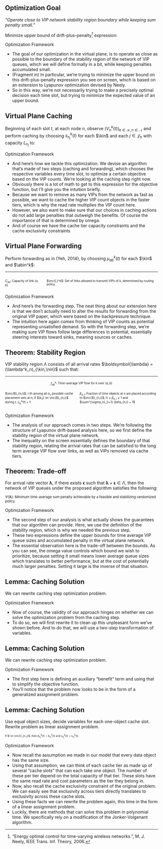 ## Optimization Goal
*"Operate close to VIP network stability region boundary while keeping sum penalty small."*

::: {.fragment fragment-index=1}
Minimize upper bound of [drift-plus-penalty]{.body-highlight}[^dpp] expression:
```{=tex}
\begin{equation}
    \drift + \omega \pen
\end{equation}
```
```{=tex}
\begin{equation}
    \drift \triangleq \mathbb{E}[\mathcal{L}(\mathbf{V}(t+1))-\mc{L}(\mathbf{V}(t))|\mathbf{V}(t)]
\end{equation}
```
```{=tex}
\begin{equation}
    \mc{L}(\mathbf{V}(t)) \triangleq \sum\limits_{\nin, \kin} (V^k_n(t))^2
\end{equation}
```
:::

[^dpp]: ["Energy optimal control for time-varying wireless networks.", M. J. Neely, IEEE Trans. Inf. Theory, 2006.]{.fragment fragment-index=1}

::: {.footer}
Optimization Framework
:::

::: {.notes}
- The goal of our optimization in the virtual plane, is to operate as close as possible to the boundary of the stability region of the network of VIP queues, which we will define formally in a bit, while keeping penalties accumulated small.
- (Fragment in) In particular, we're trying to minimize the upper bound on this drift-plus-penalty expression you see on screen, which is based on an extension to Lyapunov optimization devised by Neely.
- So in this way, we're not necessarily trying to make a precisely optimal decision each time slot, but trying to minimize the expected value of an upper bound.
:::

## Virtual Plane Caching
Beginning of each slot $t$, at each node $n$, observe $(V^k_n(t))_{k \in \mathcal{K}, n \in \mathcal{N}}$ and perform [caching]{.body-highlight} by choosing $s^k_{n_j}(t)$ for each $\kin$ and each $j \in \mathcal{J}_n$ with capacity $L_{n_j}$ to:

::: {style="font-size: 80%;"}
```{=tex}
\begin{align}
    \text{maximize}
        & \quad \sum\limits_{\kin} \sum\limits_{\jin} r_{n_j} V^k_{n}(t) s^k_{n_j}(t) - \omega p^k_{n_j}(t) \\
    \text{subject to}
        & \quad \sum\limits_{\kin} s^k_{n_j}(t) \leq L_{n_j}, \; \forall \, \jin \\
        & \quad \sum\limits_{\jin} s^k_{n_j}(t) \leq 1, \; \forall \, \kin \\
        & \quad s^k_{n_j}(t) \in \{0, 1\}, \; \forall \, \kin, \; \jin
\end{align}
```
:::

::: {.footer}
Optimization Framework
:::

::: {.notes}
- And here's how we tackle this optimization. We devise an algorithm that's made of two steps (caching and forwarding), which chooses the respective variables every time slot, to optimize a certain objective based on the VIP counts. We're looking at the caching step right now.
- Obviously there is a lot of math to get to this expression for the objective function, but I'll give you the intuition briefly.
- Because we want to remove as many VIPs from the network as fast as possible, we want to cache the higher VIP count objects in the faster tiers, which is why the read rate multiplies the VIP count here.
- However, we also want to make sure that our choices in caching actions do not add large penalties that outweigh the benefits. Of course the importance of that is determined by omega.
- And of course we have the cache tier capacity constraints and the cache exclusivity constraints
:::

## Virtual Plane Forwarding
Perform [forwarding]{.body-highlight} as in (Yeh, 2014), by choosing $\mu^k_{ab}(t)$ for each $\kin$ and $\abin^k$:

::: {style="font-size: 70%;"}
```{=tex}
\begin{equation}
   \mu^k_{ab}(t) =
   \left\{ \begin{array}{ll}
      C_{ba}, & \text{if} \; k = k^*_{ab}(t) \; \text{and} \; W^k_{ab}(t) > 0 \\
      0, & \text{otherwise}
   \end{array} \right.
\end{equation}
```
```{=tex}
\begin{equation}
\begin{split}
   W^k_{ab}(t) & \triangleq V^k_a(t) - V^k_b(t), \\
   k^*_{ab}(t) & \triangleq \argmax\limits_{\{k: \abin^k\}} W^k_{ab}(t)
\end{split}
\end{equation}
```
:::
<hr>

::: columns
::: {.column width="50%" style="font-size: 70%;"}
$C_{ab}$: Capacity of link $(a,b)$
:::
::: {.column width="50%" style="font-size: 70%;"}
$\mc{L}^k$: Set of links allowed to transmit VIPs of $k$, determined by routing policy
:::
:::

::: {.footer}
Optimization Framework
:::

::: {.notes}
- And here's the forwarding step. The neat thing about our extension here is that we don't actually need to alter the results for forwarding from the original VIP paper, which were based on the backpressure technique.
- The intuition here again comes from thinking of VIP counts as potential representing unsatisfied demand. So with the forwarding step, we're making sure VIP flows follow large differences in potential, essentially steering interests toward sinks, meaning sources or caches.
:::

## Theorem: Stability Region

VIP [stability region]{.body-highlight} $\Lambda$ consists of all arrival rates $\boldsymbol{\lambda} = (\lambda^k_n)_{\kin,\nin}$ such that:

::: {style="font-size: 80%;"}
```{=tex}
\begin{equation}
    \lambda^k_n \leq \sum\limits_{\bin} f^k_{nb} - \sum\limits_{\ain} f^k_{an} + \sum\limits_{\jin} r_{n_j} \betasumind
\end{equation}
```
:::
<hr>

::: {style="font-size: 70%; text-align: center"}
$f^k_{ab}$: Time-average VIP flow for $k$ over $(a,b)$
:::

::: columns
::: {.column width="50%" style="font-size: 70%;"}
$\mc{B}_{n,i}$: i-th among all $\sigma_n$ possible cache placement sets at $n$; if $(k,j) \in \mc{B}_{n,i}$ during $t$, $s^k_{n_j}(t)$ = 1
:::
::: {.column width="50%" style="font-size: 70%;"}
$\beta_{n,i}$: Fraction of time objects at $n$ are placed according to $\mc{B}_{n,i}$; $0 \leq \beta_{n,i} \leq 1$ and $\sum^{\sigma_n}_{i=1} \beta_{n,i} = 1$
:::
:::

::: {.footer}
Optimization Framework
:::

::: {.notes}
- The analysis of our approach comes in two steps. We're following the structure of Lyapunov drift-based analysis here, so we first define the stability region of the virtual plane network.
- The inequality on the screen essentially defines the boundary of that stability region, relating the arrival rates that can be satisfied to the long term average VIP flow over links, as well as VIPs removed via cache tiers.
:::

## Theorem: Trade-off {.smaller}

For arrival rate vector $\boldsymbol{\lambda}$, if there exists $\boldsymbol{\epsilon}$ such that $\boldsymbol{\lambda} + \boldsymbol{\epsilon} \in \Lambda$, then the network of VIP queues under the proposed algorithm satisfies the following:

::: {style="font-size: 110%;"}
```{=tex}
\begin{equation}
    \lim\limits_{T \rightarrow \infty} \frac{1}{T} \sum\limits^{T-1}_{t=0} \sum\limits_{\nin, \kin} \mathbb{E}[V^k_n(t)] \leq \frac{NB}{\epsilon} + \frac{\omega}{2\epsilon} \minpen
\end{equation}
```
```{=tex}
\begin{equation}
    \lim\limits_{T \rightarrow \infty} \frac{1}{T}\sum\limits^{T-1}_{t=0} \mathbb{E}[p(t)] \leq \frac{2NB}{\omega} + \minpen
\end{equation}
```
:::

::: {.fragment style="font-size: 80%;"}
```{=tex}
\begin{equation}
    B \triangleq \frac{1}{2N} \sum_{\nin} \bigg((\mu^{out}_{n,max})^2 + 2(\mu^{out}_{n,max})r_{n,max} + \big(\textstyle \sum_{\kin}A^k_{n,max} + \mu^{in}_{n,max} + r_{n,max})^2 \bigg)
\end{equation}
```
```{=tex}
\begin{equation}
\epsilon \triangleq \textstyle \min_{\nin,\kin} \epsilon^k_n
\end{equation}
```

$\Psi(\boldsymbol{\lambda})$: Minimum time-average sum penalty achievable by a feasible and stabilizing randomized policy.
:::

::: {.footer}
Optimization Framework
:::

::: {.notes}
- The second step of our analysis is what actually shows the guarantees that our algorithm can provide. Here, we use the definition of the stability region, which is why we needed the previous step.
- These two expressions define the upper bounds for time average VIP queue sizes and accumulated penalty in the virtual plane network.
- The essential observation here is the trade-off between the bounds. As you can see, the omega value controls which bound we wish to prioritize, because setting it small means lower average queue sizes which translates to better performance, but at the cost of potentially much larger penalties. Setting it large is the inverse of that situation.
:::

## Lemma: Caching Solution
We can rewrite [caching]{.body-highlight} step optimization problem.

::: {style="font-size: 100%;"}
```{=tex}
\begin{align}
    \text{maximize}
        & \quad \sum\limits_{\kin} \sum\limits_{\jin} r_{n_j} V^k_{n}(t) s^k_{n_j}(t) - \omega p^k_{n_j}(t) \\
    \text{subject to}
        & \quad \sum\limits_{\kin} s^k_{n_j}(t) \leq L_{n_j}, \; \forall \, \jin \\
        & \quad \sum\limits_{\jin} s^k_{n_j}(t) \leq 1, \; \forall \, \kin \\
        & \quad s^k_{n_j}(t) \in \{0, 1\}, \; \forall \, \kin, \; \jin
\end{align}
```
:::

::: {.footer}
Optimization Framework
:::

::: {.notes}
- Now of course, the validity of our approach hinges on whether we can solve the optimization problem from the caching step.
- To do so, we will first rewrite it to clean up this unpleasant form we've shown before. And to do that, we will use a two-step transformation of variables.
:::

## Lemma: Caching Solution
We can rewrite [caching]{.body-highlight} step optimization problem.

::: {style="font-size: 80%;"}
```{=tex}
\begin{align}
    \text{maximize}
        & \quad \sum\limits_{\kin} \sum\limits_{\jin} b^k_{n_j}(t) s^k_{n_j}(t) \\
    \text{subject to}
        & \quad \sum\limits_{\kin} s^k_{n_j}(t) \leq L_{n_j}, \; \forall \, \jin \\
        & \quad \sum\limits_{\jin} s^k_{n_j}(t) \leq 1, \; \forall \, \kin \\
        & \quad s^k_{n_j}(t) \in \{0, 1\}, \; \forall \, \kin, \; \jin
\end{align}
```
```{=tex}
\begin{equation}
    b^k_{n_j}(t) \triangleq \left\{ \begin{array}{ll}
        r_{n_j} V^k_n(t) - \omega c^a_{n_j}, & \text{if} \; s^k_{n_j}(t-1) = 0 \\
        r_{n_j} V^k_n(t) + \omega c^e_{n_j}, & \text{if} \; s^k_{n_j}(t-1) = 1
    \end{array} \right.
\end{equation}
```
:::

::: {.footer}
Optimization Framework
:::

::: {.notes}
- The first step here is defining an auxiliary "benefit" term and using that to simplify the objective function.
- You'll notice that the problem now looks to be in the form of a generalized assignment problem.
:::

## Lemma: Caching Solution
Use equal object sizes, decide variables for each one-object [cache slot]{.body-highlight}. Rewrite problem as [linear assignment problem]{.body-highlight}. 

::: {style="font-size: 70%;"}
```{=tex}
\begin{align}
    \text{maximize}
        & \quad \sum\limits_{\kin} \sum\limits_{\iin} b^k_{n_i}(t) s^k_{n_i}(t) \\
    \text{subject to} 
        & \quad \sum\limits_{\kin} s^k_{n_i}(t) \leq 1, \; \forall \, \iin \\
        & \quad \sum\limits_{\iin} s^k_{n_i}(t) \leq 1, \; \forall \, \kin \\
        & \quad s^k_{n_i}(t) \in \{0, 1\}, \; \forall \, \kin, \; \iin
\end{align}
```
:::

::: {style="font-size: 60%;"}
```{=tex}
\begin{equation}
\mc{I}_n \triangleq \{1, 2, ..., \sum_{\jin} L_{n_j}\}, \; \mc{I}_{n_j} \triangleq \{1 + \sum^{j - 1}_{\ell = 1} L_{n_\ell}, ..., \sum^{j}_{\ell = 1} L_{n_\ell}\}
\end{equation}
```

If $i \in \mc{I}_{n_j}$, then $b^k_{n_j}(t) = b^k_{n_i}(t)$ and $s^k_{n_j}(t) = s^k_{n_i}(t)$.
:::

::: {.footer}
Optimization Framework
:::

::: {.notes}
- Now recall the assumption we made in our model that every data object has the same size.
- Using that assumption, we can think of each cache tier as made up of several "cache slots" that can each take one object. The number of these per tier depend on the total capacity of that tier. These slots have the same read rate and cost parameters as the tier they belong in.
- Now, also recall the cache exclusivity constraint of the original problem. We can easily see that exclusivity across tiers directly translates to exclusivity across these cache slots.
- Using these facts we can rewrite the problem again, this time in the form of a linear assignment problem.
- Luckily, there are methods that can solve this problem in polynomial time. We specifically rely on a modification of the Jonker-Volgenant algorithm.
:::